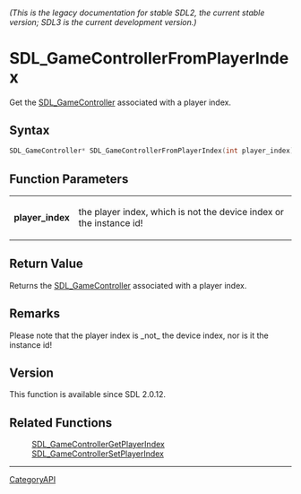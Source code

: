 ====== (This is the legacy documentation for stable SDL2, the current stable version; SDL3 is the current development version.) ======
= SDL_GameControllerFromPlayerIndex =

Get the [[SDL_GameController]] associated with a player index.

== Syntax ==

<syntaxhighlight lang='c'>
SDL_GameController* SDL_GameControllerFromPlayerIndex(int player_index);
</syntaxhighlight>

== Function Parameters ==

{|
|'''player_index'''
|the player index, which is not the device index or the instance id!
|}

== Return Value ==

Returns the [[SDL_GameController]] associated with a player index.

== Remarks ==

Please note that the player index is _not_ the device index, nor is it the
instance id!

== Version ==

This function is available since SDL 2.0.12.

== Related Functions ==

:[[SDL_GameControllerGetPlayerIndex]]
:[[SDL_GameControllerSetPlayerIndex]]

----
[[CategoryAPI]]


